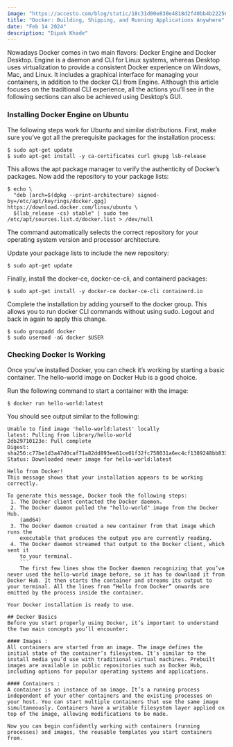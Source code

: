 ```yaml
---
image: "https://accesto.com/blog/static/18c31d00e830e4818d2f40bb4b22256c/29007/docker-img-1.png"
title: "Docker: Building, Shipping, and Running Applications Anywhere"
date: "Feb 14 2024"
description: "Dipak Khade"
---
```


Nowadays Docker comes in two main flavors: Docker Engine and Docker Desktop. Engine is a daemon and CLI for Linux systems, whereas Desktop uses virtualization to provide a consistent Docker experience on Windows, Mac, and Linux. It includes a graphical interface for managing your containers, in addition to the docker CLI from Engine. Although this article focuses on the traditional CLI experience, all the actions you’ll see in the following sections can also be achieved using Desktop’s GUI.

### Installing Docker Engine on Ubuntu
The following steps work for Ubuntu and similar distributions. First, make sure you’ve got all the prerequisite packages for the installation process:
```
$ sudo apt-get update
$ sudo apt-get install -y ca-certificates curl gnupg lsb-release
```
This allows the apt package manager to verify the authenticity of Docker’s packages. Now add the repository to your package lists:
```
$ echo \
  "deb [arch=$(dpkg --print-architecture) signed-by=/etc/apt/keyrings/docker.gpg] https://download.docker.com/linux/ubuntu \
  $(lsb_release -cs) stable" | sudo tee /etc/apt/sources.list.d/docker.list > /dev/null
  ```
  The command automatically selects the correct repository for your operating system version and processor architecture.

Update your package lists to include the new repository:

```
$ sudo apt-get update
```
Finally, install the docker-ce, docker-ce-cli, and containerd packages:
```
$ sudo apt-get install -y docker-ce docker-ce-cli containerd.io
```
Complete the installation by adding yourself to the docker group. This allows you to run docker CLI commands without using sudo. Logout and back in again to apply this change.
```
$ sudo groupadd docker
$ sudo usermod -aG docker $USER
```
### Checking Docker Is Working
Once you’ve installed Docker, you can check it’s working by starting a basic container. The hello-world image on Docker Hub is a good choice.

Run the following command to start a container with the image:
```
$ docker run hello-world:latest
```
You should see output similar to the following:
```
Unable to find image 'hello-world:latest' locally
latest: Pulling from library/hello-world
2db29710123e: Pull complete 
Digest: sha256:c77be1d3a47d0caf71a82dd893ee61ce01f32fc758031a6ec4cf1389248bb833
Status: Downloaded newer image for hello-world:latest

Hello from Docker!
This message shows that your installation appears to be working correctly.

To generate this message, Docker took the following steps:
 1. The Docker client contacted the Docker daemon.
 2. The Docker daemon pulled the "hello-world" image from the Docker Hub.
    (amd64)
 3. The Docker daemon created a new container from that image which runs the
    executable that produces the output you are currently reading.
 4. The Docker daemon streamed that output to the Docker client, which sent it
    to your terminal.
    ```
    The first few lines show the Docker daemon recognizing that you’ve never used the hello-world image before, so it has to download it from Docker Hub. It then starts the container and streams its output to your terminal. All the lines from “Hello from Docker” onwards are emitted by the process inside the container.

Your Docker installation is ready to use.

## Docker Basics
Before you start properly using Docker, it’s important to understand the two main concepts you’ll encounter:

#### Images : 
All containers are started from an image. The image defines the initial state of the container’s filesystem. It’s similar to the install media you’d use with traditional virtual machines. Prebuilt images are available in public repositories such as Docker Hub, including options for popular operating systems and applications.

#### Containers :
A container is an instance of an image. It’s a running process independent of your other containers and the existing processes on your host. You can start multiple containers that use the same image simultaneously. Containers have a writable filesystem layer applied on top of the image, allowing modifications to be made.

Now you can begin confidently working with containers (running processes) and images, the reusable templates you start containers from.


